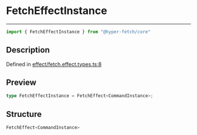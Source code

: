 

# FetchEffectInstance

<div class="api-docs__separator" data-reactroot="">

---

</div><div class="api-docs__import" data-reactroot="">

```ts
import { FetchEffectInstance } from "@hyper-fetch/core"
```

</div><div class="api-docs__section">

## Description

</div><div class="api-docs__description"><span class="api-docs__do-not-parse">



</span></div><p class="api-docs__definition">

Defined in [effect/fetch.effect.types.ts:8](https://github.com/BetterTyped/hyper-fetch/blob/aff5c35a/packages/core/src/effect/fetch.effect.types.ts#L8)

</p><div class="api-docs__section">

## Preview

</div><div class="api-docs__preview type single">

```ts
type FetchEffectInstance = FetchEffect<CommandInstance>;
```

</div><div class="api-docs__section">

## Structure

</div><div class="api-docs__returns">

```ts
FetchEffect<CommandInstance>
```

</div>